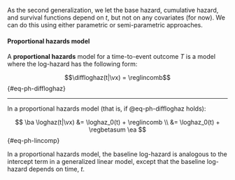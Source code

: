 
::: notes
As the second generalization,
we let the
base hazard,
cumulative hazard, and
survival functions
depend on $t$,
but not on any covariates (for now).
We can do this using either parametric
or semi-parametric approaches.
:::

:::{#def-ph-model}

#### Proportional hazards model

A **proportional hazards** model for a time-to-event outcome $T$ is a model where the log-hazard has the following form:

$$\diffloghaz(t|\vx) = \reglincomb$${#eq-ph-diffloghaz}

:::

---

:::{#lem-ph-lincomp}

In a proportional hazards model (that is, if @eq-ph-diffloghaz holds):

$$
\ba
\loghaz(t|\vx) &= \loghaz_0(t) + \reglincomb
\\
&= \loghaz_0(t) + \regbetasum
\ea
$${#eq-ph-lincomp}

:::

::: notes
In a proportional hazards model, 
the baseline log-hazard is analogous to the intercept term in a generalized linear model, 
except that the baseline log-hazard depends on time, $t$.
:::
